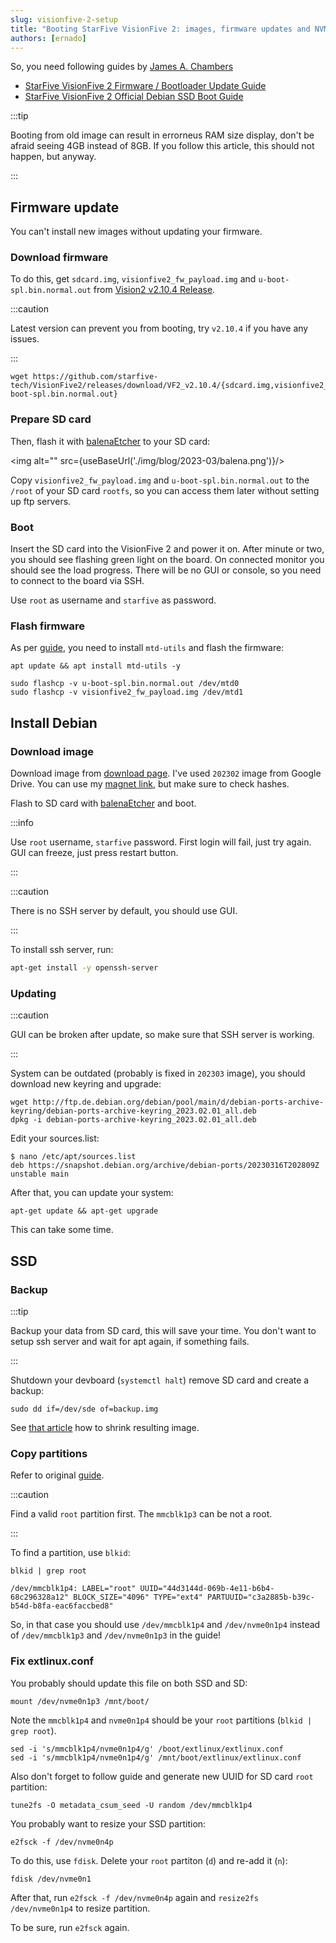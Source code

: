 ```yaml
---
slug: visionfive-2-setup
title: "Booting StarFive VisionFive 2: images, firmware updates and NVME SSD"
authors: [ernado]
---
```


So, you need following guides by [James A. Chambers](https://jamesachambers.com/)
- [StarFive VisionFive 2 Firmware / Bootloader Update Guide][guide-firmware]
- [StarFive VisionFive 2 Official Debian SSD Boot Guide][guide-ssd]


:::tip

Booting from old image can result in errorneus RAM size display, don't be afraid seeing 4GB instead of 8GB.
If you follow this article, this should not happen, but anyway.

:::

## Firmware update

You can't install new images without updating your firmware.

### Download firmware

To do this, get `sdcard.img`, `visionfive2_fw_payload.img` and `u-boot-spl.bin.normal.out`  from [Vision2 v2.10.4 Release][release].

:::caution

Latest version can prevent you from booting, try `v2.10.4` if you have any issues.

:::

```
wget https://github.com/starfive-tech/VisionFive2/releases/download/VF2_v2.10.4/{sdcard.img,visionfive2_fw_payload.img,u-boot-spl.bin.normal.out}
```

### Prepare SD card

Then, flash it with [balenaEtcher][balena] to your SD card:


<img alt="" src={useBaseUrl('./img/blog/2023-03/balena.png')}/>

[release]: https://github.com/starfive-tech/VisionFive2/releases/tag/VF2_v2.10.4
[balena]: https://www.balena.io/etcher

Copy  `visionfive2_fw_payload.img` and `u-boot-spl.bin.normal.out` to the `/root` of your SD card `rootfs`, so you can access them later without
setting up ftp servers.

### Boot

Insert the SD card into the VisionFive 2 and power it on. After minute or two, you should see flashing green light on the board.
On connected monitor you should see the load progress. There will be no GUI or console, so you need to connect to the board via SSH.

Use `root` as username and `starfive` as password.

### Flash firmware

As per [guide][guide-firmware], you need to install `mtd-utils` and flash the firmware:

```
apt update && apt install mtd-utils -y
```

```
sudo flashcp -v u-boot-spl.bin.normal.out /dev/mtd0
sudo flashcp -v visionfive2_fw_payload.img /dev/mtd1
```


## Install Debian

### Download image

Download image from [download page][download]. I've used `202302` image from Google Drive.
You can use my [magnet link][magnet], but make sure to check hashes.

[download]: https://debian.starfivetech.com/
[magnet]: "magnet:?xt=urn:btih:6434983b93972ab386633252698e659908457cf4&xt=urn:btmh:12209f25cab69dca5c8aec4659126b8dc5b0bbc1743de0f124531d6934a8dfde5666&dn=starfive-jh7110-202302-SD-minimal-desktop.img&tr=udp%3a%2f%2fpublic.popcorn-tracker.org%3a6969%2fannounce&tr=http%3a%2f%2f104.28.1.30%3a8080%2fannounce&tr=http%3a%2f%2f104.28.16.69%2fannounce&tr=udp%3a%2f%2f107.150.14.110%3a6969%2fannounce&tr=udp%3a%2f%2f109.121.134.121%3a1337%2fannounce&tr=udp%3a%2f%2f114.55.113.60%3a6969%2fannounce&tr=http%3a%2f%2f125.227.35.196%3a6969%2fannounce&tr=udp%3a%2f%2f128.199.70.66%3a5944%2fannounce&tr=http%3a%2f%2f157.7.202.64%3a8080%2fannounce&tr=http%3a%2f%2f158.69.146.212%3a7777%2fannounce&tr=http%3a%2f%2f173.254.204.71%3a1096%2fannounce&tr=http%3a%2f%2f178.175.143.27%2fannounce&tr=udp%3a%2f%2f178.33.73.26%3a2710%2fannounce&tr=udp%3a%2f%2f182.176.139.129%3a6969%2fannounce&tr=udp%3a%2f%2f185.5.97.139%3a8089%2fannounce&tr=udp%3a%2f%2f188.165.253.109%3a1337%2fannounce&tr=udp%3a%2f%2f194.106.216.222%3a80%2fannounce&tr=udp%3a%2f%2f195.123.209.37%3a1337%2fannounce&tr=http%3a%2f%2f210.244.71.25%3a6969%2fannounce&tr=http%3a%2f%2f210.244.71.26%3a6969%2fannounce&tr=http%3a%2f%2f213.159.215.198%3a6970%2fannounce&tr=udp%3a%2f%2f213.163.67.56%3a1337%2fannounce&tr=http%3a%2f%2f37.19.5.139%3a6969%2fannounce&tr=udp%3a%2f%2f37.19.5.155%3a2710%2fannounce&tr=udp%3a%2f%2f46.4.109.148%3a6969%2fannounce&tr=udp%3a%2f%2f5.79.249.77%3a6969%2fannounce&tr=udp%3a%2f%2f5.79.83.193%3a6969%2fannounce&tr=udp%3a%2f%2f51.254.244.161%3a6969%2fannounce&tr=http%3a%2f%2f59.36.96.77%3a6969%2fannounce&tr=udp%3a%2f%2f74.82.52.209%3a6969%2fannounce&tr=http%3a%2f%2f80.246.243.18%3a6969%2fannounce&tr=http%3a%2f%2f81.200.2.231%2fannounce&tr=udp%3a%2f%2f85.17.19.180%3a80%2fannounce&tr=http%3a%2f%2f87.248.186.252%3a8080%2fannounce&tr=http%3a%2f%2f87.253.152.137%2fannounce&tr=http%3a%2f%2f91.216.110.47%2fannounce&tr=http%3a%2f%2f91.217.91.21%3a3218%2fannounce&tr=udp%3a%2f%2f91.218.230.81%3a6969%2fannounce&tr=http%3a%2f%2f93.92.64.5%2fannounce&tr=http%3a%2f%2fatrack.pow7.com%2fannounce&tr=http%3a%2f%2fbt.henbt.com%3a2710%2fannounce&tr=http%3a%2f%2fbt.pusacg.org%3a8080%2fannounce&tr=http%3a%2f%2fbt2.careland.com.cn%3a6969%2fannounce&tr=udp%3a%2f%2fexplodie.org%3a6969%2fannounce&tr=udp%3a%2f%2fmgtracker.org%3a2710%2fannounce&tr=http%3a%2f%2fmgtracker.org%3a6969%2fannounce&tr=http%3a%2f%2fopen.acgtracker.com%3a1096%2fannounce&tr=http%3a%2f%2fopen.lolicon.eu%3a7777%2fannounce&tr=http%3a%2f%2fopen.touki.ru%2fannounce.php&tr=http%3a%2f%2fp4p.arenabg.ch%3a1337%2fannounce&tr=udp%3a%2f%2fp4p.arenabg.com%3a1337%2fannounce&tr=http%3a%2f%2fpow7.com%3a80%2fannounce&tr=http%3a%2f%2fretracker.gorcomnet.ru%2fannounce&tr=http%3a%2f%2fretracker.krs-ix.ru%2fannounce&tr=http%3a%2f%2fretracker.krs-ix.ru%3a80%2fannounce&tr=http%3a%2f%2fsecure.pow7.com%2fannounce&tr=http%3a%2f%2ft1.pow7.com%2fannounce&tr=http%3a%2f%2ft2.pow7.com%2fannounce&tr=http%3a%2f%2fthetracker.org%3a80%2fannounce&tr=udp%3a%2f%2ftorrent.gresille.org%3a80%2fannounce&tr=http%3a%2f%2ftorrentsmd.com%3a8080%2fannounce&tr=udp%3a%2f%2ftracker.aletorrenty.pl%3a2710%2fannounce&tr=http%3a%2f%2ftracker.baravik.org%3a6970%2fannounce&tr=udp%3a%2f%2ftracker.bittor.pw%3a1337%2fannounce&tr=http%3a%2f%2ftracker.bittorrent.am%2fannounce&tr=http%3a%2f%2ftracker.calculate.ru%3a6969%2fannounce&tr=http%3a%2f%2ftracker.dler.org%3a6969%2fannounce&tr=http%3a%2f%2ftracker.dutchtracking.com%2fannounce&tr=http%3a%2f%2ftracker.dutchtracking.com%3a80%2fannounce&tr=http%3a%2f%2ftracker.dutchtracking.nl%2fannounce&tr=http%3a%2f%2ftracker.dutchtracking.nl%3a80%2fannounce&tr=http%3a%2f%2ftracker.edoardocolombo.eu%3a6969%2fannounce&tr=udp%3a%2f%2ftracker.ex.ua%3a80%2fannounce&tr=http%3a%2f%2ftracker.ex.ua%3a80%2fannounce&tr=udp%3a%2f%2ftracker.filetracker.pl%3a8089%2fannounce&tr=udp%3a%2f%2ftracker.flashtorrents.org%3a6969%2fannounce&tr=udp%3a%2f%2ftracker.grepler.com%3a6969%2fannounce&tr=udp%3a%2f%2ftracker.internetwarriors.net%3a1337%2fannounce&tr=udp%3a%2f%2ftracker.kicks-ass.net%3a80%2fannounce&tr=http%3a%2f%2ftracker.kicks-ass.net%3a80%2fannounce&tr=udp%3a%2f%2ftracker.kuroy.me%3a5944%2fannounce&tr=udp%3a%2f%2ftracker.mg64.net%3a2710%2fannounce&tr=udp%3a%2f%2ftracker.opentrackr.org%3a1337%2fannounce&tr=udp%3a%2f%2ftracker.skyts.net%3a6969%2fannounce&tr=http%3a%2f%2ftracker.tfile.me%2fannounce&tr=udp%3a%2f%2ftracker.tiny-vps.com%3a6969%2fannounce&tr=http%3a%2f%2ftracker.tvunderground.org.ru%3a3218%2fannounce&tr=udp%3a%2f%2ftracker.yoshi210.com%3a6969%2fannounce&tr=http%3a%2f%2ftracker1.wasabii.com.tw%3a6969%2fannounce&tr=http%3a%2f%2ftracker2.itzmx.com%3a6961%2fannounce&tr=http%3a%2f%2ftracker2.wasabii.com.tw%3a6969%2fannounce&tr=http%3a%2f%2fwww.wareztorrent.com%2fannounce&tr=http%3a%2f%2fwww.wareztorrent.com%3a80%2fannounce&tr=https%3a%2f%2f104.28.17.69%2fannounce&tr=https%3a%2f%2fwww.wareztorrent.com%2fannounce&tr=http%3a%2f%2f107.150.14.110%3a6969%2fannounce&tr=http%3a%2f%2f109.121.134.121%3a1337%2fannounce&tr=http%3a%2f%2f114.55.113.60%3a6969%2fannounce&tr=http%3a%2f%2f128.199.70.66%3a5944%2fannounce&tr=udp%3a%2f%2f151.80.120.114%3a2710%2fannounce&tr=udp%3a%2f%2f168.235.67.63%3a6969%2fannounce&tr=http%3a%2f%2f178.33.73.26%3a2710%2fannounce&tr=http%3a%2f%2f182.176.139.129%3a6969%2fannounce&tr=http%3a%2f%2f185.5.97.139%3a8089%2fannounce&tr=udp%3a%2f%2f185.86.149.205%3a1337%2fannounce&tr=http%3a%2f%2f188.165.253.109%3a1337%2fannounce&tr=udp%3a%2f%2f191.101.229.236%3a1337%2fannounce&tr=http%3a%2f%2f194.106.216.222%2fannounce&tr=http%3a%2f%2f195.123.209.37%3a1337%2fannounce&tr=udp%3a%2f%2f195.123.209.40%3a80%2fannounce&tr=udp%3a%2f%2f208.67.16.113%3a8000%2fannounce&tr=http%3a%2f%2f213.163.67.56%3a1337%2fannounce&tr=http%3a%2f%2f37.19.5.155%3a6881%2fannounce&tr=http%3a%2f%2f46.4.109.148%3a6969%2fannounce&tr=http%3a%2f%2f5.79.249.77%3a6969%2fannounce&tr=http%3a%2f%2f5.79.83.193%3a2710%2fannounce&tr=http%3a%2f%2f51.254.244.161%3a6969%2fannounce&tr=udp%3a%2f%2f62.138.0.158%3a6969%2fannounce&tr=udp%3a%2f%2f62.212.85.66%3a2710%2fannounce&tr=http%3a%2f%2f74.82.52.209%3a6969%2fannounce&tr=http%3a%2f%2f85.17.19.180%2fannounce&tr=udp%3a%2f%2f89.234.156.205%3a80%2fannounce&tr=udp%3a%2f%2f9.rarbg.com%3a2710%2fannounce&tr=udp%3a%2f%2f9.rarbg.me%3a2780%2fannounce&tr=udp%3a%2f%2f9.rarbg.to%3a2730%2fannounce&tr=http%3a%2f%2f91.218.230.81%3a6969%2fannounce&tr=udp%3a%2f%2f94.23.183.33%3a6969%2fannounce&tr=udp%3a%2f%2fbt.xxx-tracker.com%3a2710%2fannounce&tr=udp%3a%2f%2feddie4.nl%3a6969%2fannounce&tr=http%3a%2f%2fexplodie.org%3a6969%2fannounce&tr=http%3a%2f%2fmgtracker.org%3a2710%2fannounce&tr=udp%3a%2f%2fopen.stealth.si%3a80%2fannounce&tr=http%3a%2f%2fp4p.arenabg.com%3a1337%2fannounce&tr=udp%3a%2f%2fshadowshq.eddie4.nl%3a6969%2fannounce&tr=udp%3a%2f%2fshadowshq.yi.org%3a6969%2fannounce&tr=http%3a%2f%2ftorrent.gresille.org%2fannounce&tr=http%3a%2f%2ftracker.aletorrenty.pl%3a2710%2fannounce&tr=http%3a%2f%2ftracker.bittor.pw%3a1337%2fannounce&tr=udp%3a%2f%2ftracker.coppersurfer.tk%3a6969%2fannounce&tr=udp%3a%2f%2ftracker.eddie4.nl%3a6969%2fannounce&tr=http%3a%2f%2ftracker.ex.ua%2fannounce&tr=http%3a%2f%2ftracker.filetracker.pl%3a8089%2fannounce&tr=http%3a%2f%2ftracker.flashtorrents.org%3a6969%2fannounce&tr=http%3a%2f%2ftracker.grepler.com%3a6969%2fannounce&tr=udp%3a%2f%2ftracker.ilibr.org%3a80%2fannounce&tr=http%3a%2f%2ftracker.internetwarriors.net%3a1337%2fannounce&tr=http%3a%2f%2ftracker.kicks-ass.net%2fannounce&tr=http%3a%2f%2ftracker.kuroy.me%3a5944%2fannounce&tr=udp%3a%2f%2ftracker.leechers-paradise.org%3a6969%2fannounce&tr=udp%3a%2f%2ftracker.mg64.net%3a6969%2fannounce&tr=http%3a%2f%2ftracker.mg64.net%3a6881%2fannounce&tr=http%3a%2f%2ftracker.opentrackr.org%3a1337%2fannounce&tr=udp%3a%2f%2ftracker.piratepublic.com%3a1337%2fannounce&tr=udp%3a%2f%2ftracker.sktorrent.net%3a6969%2fannounce&tr=http%3a%2f%2ftracker.skyts.net%3a6969%2fannounce&tr=http%3a%2f%2ftracker.tiny-vps.com%3a6969%2fannounce&tr=http%3a%2f%2ftracker.yoshi210.com%3a6969%2fannounce&tr=udp%3a%2f%2ftracker2.indowebster.com%3a6969%2fannounce&tr=udp%3a%2f%2ftracker4.piratux.com%3a6969%2fannounce&tr=udp%3a%2f%2fzer0day.ch%3a1337%2fannounce&tr=udp%3a%2f%2fzer0day.to%3a1337%2fannounce"

[guide-ssd]: https://jamesachambers.com/starfive-visionfive-2-debian-ssd-boot-guide
[guide-firmware]: https://jamesachambers.com/starfive-visionfive-2-firmware-update-guide

Flash to SD card with [balenaEtcher][balena] and boot.

:::info

Use `root` username, `starfive` password. First login will fail, just try again.
GUI can freeze, just press restart button.

:::

:::caution

There is no SSH server by default, you should use GUI.

:::

To install ssh server, run:

```bash
apt-get install -y openssh-server
```

### Updating

:::caution

GUI can be broken after update, so make sure that SSH server is working.

:::

System can be outdated (probably is fixed in `202303` image), you should download new keyring and upgrade:

```
wget http://ftp.de.debian.org/debian/pool/main/d/debian-ports-archive-keyring/debian-ports-archive-keyring_2023.02.01_all.deb
dpkg -i debian-ports-archive-keyring_2023.02.01_all.deb
```

Edit your sources.list:
```
$ nano /etc/apt/sources.list
deb https://snapshot.debian.org/archive/debian-ports/20230316T202809Z unstable main
```

After that, you can update your system:
```
apt-get update && apt-get upgrade
```

This can take some time.

## SSD


### Backup

:::tip

Backup your data from SD card, this will save your time. You don't want to setup ssh server and wait for apt again, if something fails.

:::

Shutdown your devboard (`systemctl halt`) remove SD card and create a backup:

```
sudo dd if=/dev/sde of=backup.img
```

See [that article](https://askubuntu.com/questions/1174487/re-size-the-img-for-smaller-sd-card-how-to-shrink-a-bootable-sd-card-image)
how to shrink resulting image.

### Copy partitions

Refer to original [guide][guide-ssd].

:::caution

Find a valid `root` partition first. The `mmcblk1p3` can be not a root.

:::

To find a partition, use `blkid`:

```
blkid | grep root
```
```
/dev/mmcblk1p4: LABEL="root" UUID="44d3144d-069b-4e11-b6b4-68c296328a12" BLOCK_SIZE="4096" TYPE="ext4" PARTUUID="c3a2885b-b39c-b54d-b8fa-eac6faccbed8"
```

So, in that case you should use `/dev/mmcblk1p4` and `/dev/nvme0n1p4` instead of `/dev/mmcblk1p3` and `/dev/nvme0n1p3` in the guide!

### Fix extlinux.conf

You probably should update this file on both SSD and SD:
```
mount /dev/nvme0n1p3 /mnt/boot/
```

Note the `mmcblk1p4` and `nvme0n1p4` should be your `root` partitions (`blkid | grep root`).
```
sed -i 's/mmcblk1p4/nvme0n1p4/g' /boot/extlinux/extlinux.conf
sed -i 's/mmcblk1p4/nvme0n1p4/g' /mnt/boot/extlinux/extlinux.conf
```

Also don't forget to follow guide and generate new UUID for SD card `root` partition:
```
tune2fs -O metadata_csum_seed -U random /dev/mmcblk1p4
```

You probably want to resize your SSD partition:

```
e2fsck -f /dev/nvme0n4p
```

To do this, use `fdisk`. Delete your `root` partiton (`d`) and re-add it (`n`):
```
fdisk /dev/nvme0n1
```

After that, run `e2fsck -f /dev/nvme0n4p` again and `resize2fs /dev/nvme0n1p4` to resize partition.

To be sure, run `e2fsck` again.